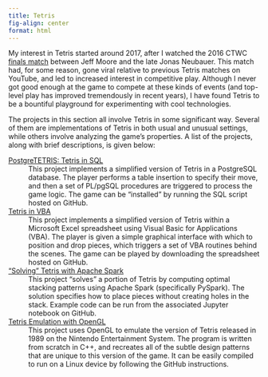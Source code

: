 ```yaml
---
title: Tetris
fig-align: center
format: html
---
```


My interest in Tetris started around 2017, after I watched the 2016 CTWC [finals match](https://www.youtube.com/watch?v=DdfRQjb5o9k) between Jeff Moore and the late Jonas Neubauer. This match had, for some reason, gone viral relative to previous Tetris matches on YouTube, and led to increased interest in competitive play. Although I never got good enough at the game to compete at these kinds of events (and top-level play has improved tremendously in recent years), I have found Tetris to be a bountiful playground for experimenting with cool technologies.

The projects in this section all involve Tetris in some significant way. Several of them are implementations of Tetris in both usual and unusual settings, while others involve analyzing the game's properties. A list of the projects, along with brief descriptions, is given below:

[PostgreTETRIS: Tetris in SQL](/projects/tetris/tetris-sql/tetris-sql.qmd)
: This project implements a simplified version of Tetris in a PostgreSQL database. The player performs a table insertion to specify their move, and then a set of PL/pgSQL procedures are triggered to process the game logic. The game can be "installed" by running the SQL script hosted on GitHub.

[Tetris in VBA](/projects/tetris/tetris-vba/tetris-vba.qmd)
: This project implements a simplified version of Tetris within a Microsoft Excel spreadsheet using Visual Basic for Applications (VBA). The player is given a simple graphical interface with which to position and drop pieces, which triggers a set of VBA routines behind the scenes. The game can be played by downloading the spreadsheet hosted on GitHub.

[“Solving” Tetris with Apache Spark](/projects/tetris/tetris-spark/tetris-spark.qmd)
: This project "solves" a portion of Tetris by computing optimal stacking patterns using Apache Spark (specifically PySpark). The solution specifies how to place pieces without creating holes in the stack. Example code can be run from the associated Jupyter notebook on GitHub.

[Tetris Emulation with OpenGL](/projects/tetris/tetris-emulator/tetris-emulator.qmd)
: This project uses OpenGL to emulate the version of Tetris released in 1989 on the Nintendo Entertainment System. The program is written from scratch in C++, and recreates all of the subtle design patterns that are unique to this version of the game. It can be easily compiled to run on a Linux device by following the GitHub instructions.